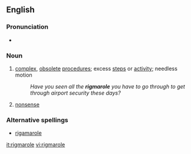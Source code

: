 ==English==
===Pronunciation===
*{{audio|en-us-rigmarole.ogg|Audio (US)}}

===Noun===
{{en-noun}}
# [[complex]], [[obsolete]] [[procedure]]s; excess [[steps]] or [[activity]]; needless motion
#:''Have you seen all the '''rigmarole''' you have to go through to get through airport security these days?''
# [[nonsense]]

===Alternative spellings===
*[[rigamarole]]

[[it:rigmarole]]
[[vi:rigmarole]]